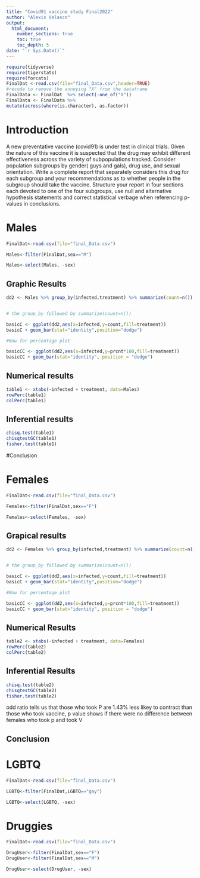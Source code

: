 ```yaml
---
title: "Covid91 vaccine study Final2022"
author: "Alexis Velasco"
output: 
  html_document:
    number_sections: true
    toc: true
    toc_depth: 5
date: "`r Sys.Date()`" 
---
```


```r
require(tidyverse)
require(tigerstats)
require(forcats)
FinalDat <-read.csv(file="final_Data.csv",header=TRUE)
#recode to remove the annoying "X" from the dataframe
FinalData <- FinalDat  %>% select(-one_of("X"))
FinalData <- FinalData %>%
mutate(across(where(is.character), as.factor))
```

# Introduction

A new  preventative vaccine (covid91) is under test in clinical trials. Given the nature of this vaccine it is suspected that the drug may exhibit different effectiveness across the variety of subpopulations tracked. Consider population subgroups by gender( guys and gals), drug use, and sexual orientation. Write a complete report that separately considers this drug for each subgroup and your recommendations as to whether people in the subgroup should take the vaccine. Structure your report in four sections each devoted to one of the four subgroups, use null and alternative hypothesis statements and correct statistical verbage when referencing p-values in conclusions.

# Males

```r
FinalDat<-read.csv(file="final_Data.csv")
```
```r
Males<-filter(FinalDat,sex=="M")
```
```r
Males<-select(Males, -sex)
```

## Graphic Results 

```r
dd2 <- Males %>% group_by(infected,treatment) %>% summarize(count=n()) %>% mutate(prcnt=count/sum(count))


# the group_by followed by summarize(count=n())

basicC <- ggplot(dd2,aes(x=infected,y=count,fill=treatment))
basicC + geom_bar(stat="identity",position="dodge")

#Now for percentage plot

basicCC <- ggplot(dd2,aes(x=infected,y=prcnt*100,fill=treatment)) 
basicCC + geom_bar(stat="identity", position = "dodge")
```
  
## Numerical results  
  
```r
table1 <- xtabs(~infected + treatment, data=Males)
rowPerc(table1)
colPerc(table1)
```
  
## Inferential results
```r
chisq.test(table1)
chisqtestGC(table1)
fisher.test(table1)
```
  
#Conclusion

# Females

```r
FinalDat<-read.csv(file="final_Data.csv")
```
```r
Females<-filter(FinalDat,sex=="F")
```
```r
Females<-select(Females, -sex)
```

## Grapical results

```r
dd2 <- Females %>% group_by(infected,treatment) %>% summarize(count=n()) %>% mutate(prcnt=count/sum(count))


# the group_by followed by summarize(count=n())

basicC <- ggplot(dd2,aes(x=infected,y=count,fill=treatment))
basicC + geom_bar(stat="identity",position="dodge")

#Now for percentage plot

basicCC <- ggplot(dd2,aes(x=infected,y=prcnt*100,fill=treatment)) 
basicCC + geom_bar(stat="identity", position = "dodge")
```


## Numerical Results

```r
table2 <- xtabs(~infected + treatment, data=Females)
rowPerc(table2)
colPerc(table2)
```


## Inferential Results 

```r
chisq.test(table2)
chisqtestGC(table2)
fisher.test(table2)
```

odd ratio tells us that those  who took P are 1.43% less likey to contract than those who took vaccine, p value shows if there were no difference between females who took p and took V 

## Conclusion


# LGBTQ

```r
FinalDat<-read.csv(file="final_Data.csv")
```
```r
LGBTQ<-filter(FinalDat,LGBTQ=="gay")

```
```r
LGBTQ<-select(LGBTQ, -sex)
```


# Druggies

```r
FinalDat<-read.csv(file="final_Data.csv")
```
```r
DrugUser<-filter(FinalDat,sex=="F")
DrugUser<-filter(FinalDat,sex=="M")

```
```r
DrugUser<-select(DrugUser, -sex)
```
